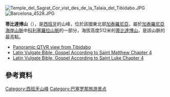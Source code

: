 [[Image:Temple_del_Sagrat_Cor_vist_des_de_la_Talaia_del_Tibidabo.JPG|thumb]]
[[Image:Barcelona_4528.JPG|thumb]]

'''蒂比達博山'''（{{lang-ca|Tibidabo}}），是[[西班牙|西班牙]]的山峰，位於該國東北部[[加泰羅尼亞|加泰羅尼亞]]，屬於[[加泰羅尼亞海岸山脈|加泰羅尼亞海岸山脈]]中[[科利塞羅拉山脈|科利塞羅拉山脈]]的一部分，海拔高度512米的[[蒂比達博山|蒂比達博山]]，是該山脈的最高點。

*[http://www.panoramas.dk/fullscreen/fullscreen33.html Panoramic QTVR view from Tibidabo] {{Wayback|url=http://www.panoramas.dk/fullscreen/fullscreen33.html |date=20090428050829 }}
*[http://www.drbo.org/lvb/chapter/47004.htm Latin Vulgate Bible, Gospel According to Saint Matthew Chapter 4]
*[http://www.drbo.org/lvb/chapter/49004.htm Latin Vulgate Bible, Gospel According to Saint Luke Chapter 4]

{{coord|41|25|21|N|2|07|07|E|region:ES_type:mountain|display=title}}

==參考資料==
{{Spain-geo-stub}}

[[Category:西班牙山峰|Category:西班牙山峰]]
[[Category:巴塞罗那旅游景点|Category:巴塞罗那旅游景点]]